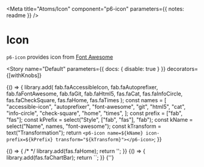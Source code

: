 

<Meta title="Atoms/Icon" component="p6-icon" parameters={{ notes: readme }} />

# Icon

`p6-icon` provides icon from [Font Awesome](https://fontawesome.com/)

<Story
  name="Default"
  parameters={{ docs: { disable: true } }}
  decorators={[withKnobs]}
>
  {() => {
    library.add(
      fab.faAccessibleIcon,
      fab.faAutoprefixer,
      fab.faFontAwesome,
      fab.faGit,
      fab.faHtml5,
      fas.faCat,
      fas.faInfoCircle,
      fas.faCheckSquare,
      fas.faHome,
      fas.faTimes
    );
    const names = [
      "accessible-icon",
      "autoprefixer",
      "font-awesome",
      "git",
      "html5",
      "cat",
      "info-circle",
      "check-square",
      "home",
      "times",
    ];
    const prefix = ["fab", "fas"];
    const kPrefix = select("Style", ["fab", "fas"], "fab");
    const kName = select("Name", names, "font-awesome");
    const kTransform = text("Transformation");
    return `<p6-icon name=${kName} icon-prefix=${kPrefix} transform="${kTransform}"></p6-icon>`;
  }}
</Story>

<Preview>
  <Story name="icon" height="42px">
    {() => {
      /*
      */
      library.add(fas.faHome);
      return '<p6-icon name="home"></p6-icon>';
    }}
  </Story>
</Preview>

<Preview>
  <Story name="Flip and rotate icon" height="42px">
    {() => {
      library.add(fas.faChartBar);
      return `<p6-icon name="chart-bar" transform="flip-v rotate-90"></p6-icon>`;
    }}
  </Story>
</Preview>

<Preview>
  <Story name="Unknown icon" height="42px">
    {'<p6-icon name="chart-home"></p6-icon>'}
  </Story>
</Preview>
